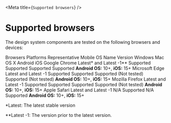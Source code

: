 
<Meta title={`Supported browsers`} />

# Supported browsers

The design system components are tested on the following browsers and devices:

<GoATable width="90%">
  <tr>
    <th colSpan="2">Browsers</th>
    <th colSpan="4">Platforms</th>
    <th>Representative Mobile OS</th>
  </tr>
  <tr>
    <th>Name</th>
    <th>Version</th>
    <th>Windows</th>
    <th>Mac OS X</th>
    <th>Android</th>
    <th>iOS</th>
    <th></th>
  </tr>
  <tr>
    <td>Google Chrome</td>
    <td>Latest* and Latest -1**</td>
    <td>Supported</td>
    <td>Supported</td>
    <td>Supported</td>
    <td>Supported</td>
    <td><b>Android OS:</b> 10+, <b>iOS:</b> 15+</td>
  </tr>
  <tr>
    <td>Microsoft Edge</td>
    <td>Latest and Latest -1</td>
    <td>Supported</td>
    <td>Supported</td>
    <td>Supported <span style={{ color: "red"}}>(Not tested)</span></td>
    <td>Supported <span style={{ color: "red"}}>(Not tested)</span></td>
    <td><b>Android OS:</b> 10+, <b>iOS:</b> 15+</td>
  </tr>
  <tr>
    <td>Mozilla Firefox</td>
    <td>Latest and Latest -1</td>
    <td>Supported</td>
    <td>Supported</td>
    <td>Supported</td>
    <td>Supported <span style={{ color: "red"}}>(Not tested)</span></td>
    <td><b>Android OS:</b> 10+, <b>iOS:</b> 15+</td>
  </tr>
  <tr>
    <td>Apple Safari</td>
    <td>Latest and Latest -1</td>
    <td>N/A</td>
    <td>Supported</td>
    <td>N/A</td>
    <td>Supported</td>
    <td><b>Android OS:</b> 10+, <b>iOS:</b> 15+</td>
  </tr>
</GoATable>

*Latest: The latest stable version

**Latest -1: The version prior to the latest version.